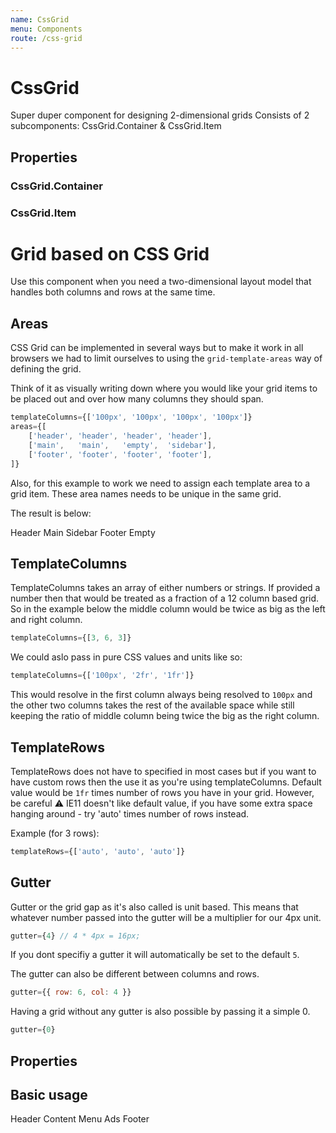 ```yaml
---
name: CssGrid
menu: Components
route: /css-grid
---
```



# CssGrid

Super duper component for designing 2-dimensional grids
Consists of 2 subcomponents: CssGrid.Container & CssGrid.Item

## Properties

### CssGrid.Container

<Props of={Container} />

### CssGrid.Item

<Props of={Item} />

# Grid based on CSS Grid

Use this component when you need a two-dimensional layout model that handles both columns and rows at the same time.

## Areas

CSS Grid can be implemented in several ways but to make it work in all browsers we had to limit ourselves to using the `grid-template-areas` way of defining the grid.

Think of it as visually writing down where you would like your grid items to be placed out and over how many columns they should span.

```jsx
templateColumns={['100px', '100px', '100px', '100px']}
areas={[
    ['header', 'header', 'header', 'header'],
    ['main',   'main',   'empty',  'sidebar'],
    ['footer', 'footer', 'footer', 'footer'],
]}
```

Also, for this example to work we need to assign each template area to a grid item. These area names needs to be unique in the same grid.

The result is below:

<Playground>
  <CssGrid.Container
    templateColumns={["100px", "100px", "100px", "100px"]}
    areas={[
      ["header", "header", "header", "header"],
      ["main", "main", "empty", "sidebar"],
      ["footer", "footer", "footer", "footer"]
    ]}
  >
    <CssGrid.Item area="header">
      <Content>Header</Content>
    </CssGrid.Item>
    <CssGrid.Item area="main">
      <Content>Main</Content>
    </CssGrid.Item>
    <CssGrid.Item area="sidebar">
      <Content>Sidebar</Content>
    </CssGrid.Item>
    <CssGrid.Item area="footer">
      <Content>Footer</Content>
    </CssGrid.Item>
    <CssGrid.Item area="empty">
      <Content>Empty</Content>
    </CssGrid.Item>
  </CssGrid.Container>
</Playground>

## TemplateColumns

TemplateColumns takes an array of either numbers or strings. If provided a number then that would be treated as a fraction of a 12 column based grid. So in the example below the middle column would be twice as big as the left and right column.

```jsx
templateColumns={[3, 6, 3]}
```

We could aslo pass in pure CSS values and units like so:

```jsx
templateColumns={['100px', '2fr', '1fr']}
```

This would resolve in the first column always being resolved to `100px` and the other two columns takes the rest of the available space while still keeping the ratio of middle column being twice the big as the right column.

## TemplateRows

TemplateRows does not have to specified in most cases but if you want to have custom rows then the use it as you're using templateColumns. Default value would be `1fr` times number of rows you have in your grid. However, be careful ⚠️ IE11 doesn't like default value, if you have some extra space hanging around - try 'auto' times number of rows instead.

Example (for 3 rows):

```jsx
templateRows={['auto', 'auto', 'auto']}
```

## Gutter

Gutter or the grid gap as it's also called is unit based. This means that whatever number passed into the gutter will be a multiplier for our 4px unit.

```jsx
gutter={4} // 4 * 4px = 16px;
```

If you dont specifiy a gutter it will automatically be set to the default `5`.

The gutter can also be different between columns and rows.

```jsx
gutter={{ row: 6, col: 4 }}
```

Having a grid without any gutter is also possible by passing it a simple 0.

```jsx
gutter={0}
```

## Properties

<Props of={CssGrid} />

## Basic usage

<Playground>
  <CssGrid.Container
    areas={[
      ["header", "header", "header"],
      ["menu", "Content", "ads"],
      ["footer", "footer", "footer"]
    ]}
    templateColumns={["1fr", "1fr", "1fr"]}
    templateRows={["1fr", "1fr", "1fr"]}
  >
    <CssGrid.Item area="header">
      <Content>Header</Content>
    </CssGrid.Item>
    <CssGrid.Item area="Content">
      <Content>Content</Content>
    </CssGrid.Item>
    <CssGrid.Item area="menu">
      <Content>Menu</Content>
    </CssGrid.Item>
    <CssGrid.Item area="ads">
      <Content>Ads</Content>
    </CssGrid.Item>
    <CssGrid.Item area="footer">
      <Content>Footer</Content>
    </CssGrid.Item>
  </CssGrid.Container>
</Playground>
